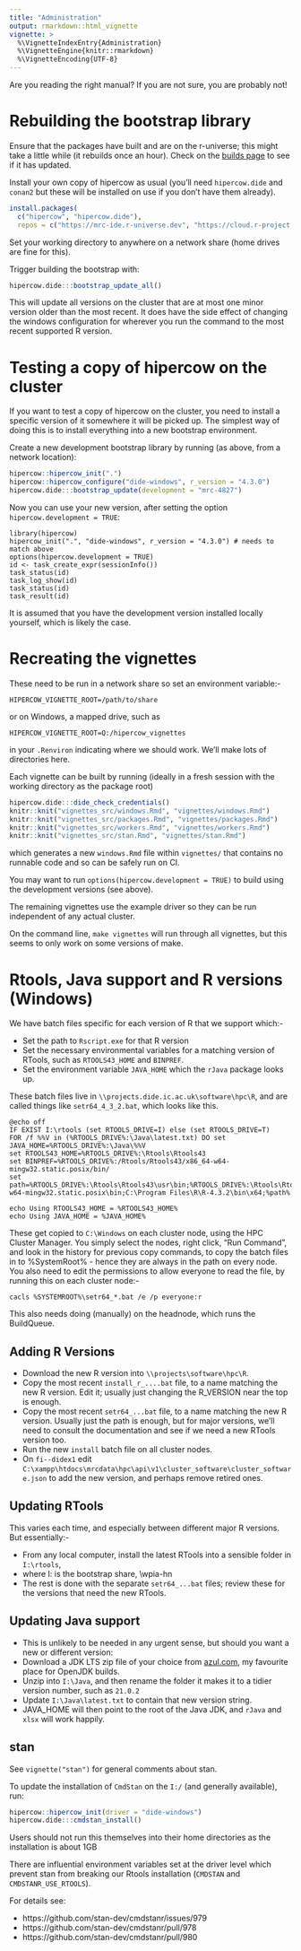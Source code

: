 ```yaml
---
title: "Administration"
output: rmarkdown::html_vignette
vignette: >
  %\VignetteIndexEntry{Administration}
  %\VignetteEngine{knitr::rmarkdown}
  %\VignetteEncoding{UTF-8}
---
```


Are you reading the right manual?  If you are not sure, you are probably not!

# Rebuilding the bootstrap library

Ensure that the packages have built and are on the r-universe; this might take a little while (it rebuilds once an hour). Check on the [builds page](https://mrc-ide.r-universe.dev/builds) to see if it has updated.

Install your own copy of hipercow as usual (you'll need `hipercow.dide` and `conan2` but these will be installed on use if you don't have them already).

```r
install.packages(
  c("hipercow", "hipercow.dide"),
  repos = c("https://mrc-ide.r-universe.dev", "https://cloud.r-project.org"))
```

Set your working directory to anywhere on a network share (home drives are fine for this).

Trigger building the bootstrap with:

```r
hipercow.dide:::bootstrap_update_all()
```

This will update all versions on the cluster that are at most one minor version older than the most recent.  It does have the side effect of changing the windows configuration for wherever you run the command to the most recent supported R version.

# Testing a copy of hipercow on the cluster

If you want to test a copy of hipercow on the cluster, you need to install a specific version of it somewhere it will be picked up.  The simplest way of doing this is to install everything into a new bootstrap environment.

Create a new development bootstrap library by running (as above, from a network location):

```r
hipercow::hipercow_init(".")
hipercow::hipercow_configure("dide-windows", r_version = "4.3.0")
hipercow.dide:::bootstrap_update(development = "mrc-4827")
```

Now you can use your new version, after setting the option `hipercow.development = TRUE`:

```
library(hipercow)
hipercow_init(".", "dide-windows", r_version = "4.3.0") # needs to match above
options(hipercow.development = TRUE)
id <- task_create_expr(sessionInfo())
task_status(id)
task_log_show(id)
task_status(id)
task_result(id)
```

It is assumed that you have the development version installed locally yourself, which is likely the case.

# Recreating the vignettes

These need to be run in a network share so set an environment variable:-

```
HIPERCOW_VIGNETTE_ROOT=/path/to/share
```

or on Windows, a mapped drive, such as

```
HIPERCOW_VIGNETTE_ROOT=Q:/hipercow_vignettes
```

in your `.Renviron` indicating where we should work.  We'll make lots of directories here.

Each vignette can be built by running (ideally in a fresh session with the working directory as the package root)

```r
hipercow.dide:::dide_check_credentials()
knitr::knit("vignettes_src/windows.Rmd", "vignettes/windows.Rmd")
knitr::knit("vignettes_src/packages.Rmd", "vignettes/packages.Rmd")
knitr::knit("vignettes_src/workers.Rmd", "vignettes/workers.Rmd")
knitr::knit("vignettes_src/stan.Rmd", "vignettes/stan.Rmd")
```

which generates a new `windows.Rmd` file within `vignettes/` that contains no runnable code and so can be safely run on CI.

You may want to run `options(hipercow.development = TRUE)` to build using the development versions (see above).

The remaining vignettes use the example driver so they can be run independent of any actual cluster.

On the command line, `make vignettes` will run through all vignettes, but this seems to only work on some versions of make.

# Rtools, Java support and R versions (Windows)

We have batch files specific for each version of R that we support which:-

* Set the path to `Rscript.exe` for that R version
* Set the necessary environmental variables for a matching version of RTools, such as `RTOOLS43_HOME` and `BINPREF`. 
* Set the environment variable `JAVA_HOME` which the `rJava` package looks up.

These batch files live in `\\projects.dide.ic.ac.uk\software\hpc\R`, and are called things like `setr64_4_3_2.bat`, which looks like this.

```
@echo off
IF EXIST I:\rtools (set RTOOLS_DRIVE=I) else (set RTOOLS_DRIVE=T)
FOR /f %%V in (%RTOOLS_DRIVE%:\Java\latest.txt) DO set JAVA_HOME=%RTOOLS_DRIVE%:\Java\%%V
set RTOOLS43_HOME=%RTOOLS_DRIVE%:\Rtools\Rtools43
set BINPREF=%RTOOLS_DRIVE%:/Rtools/Rtools43/x86_64-w64-mingw32.static.posix/bin/
set path=%RTOOLS_DRIVE%:\Rtools\Rtools43\usr\bin;%RTOOLS_DRIVE%:\Rtools\Rtools43\x86_64-w64-mingw32.static.posix\bin;C:\Program Files\R\R-4.3.2\bin\x64;%path%

echo Using RTOOLS43_HOME = %RTOOLS43_HOME%
echo Using JAVA_HOME = %JAVA_HOME%
```

These get copied to `C:\Windows` on each cluster node, using the HPC Cluster Manager. You simply select the nodes, right click, "Run Command", and look in the history for previous copy commands, to copy the batch files in to %SystemRoot% - hence they are always in the path on every node. You also need to edit the permissions to allow everyone to read the file, by running this on each cluster node:-

```
cacls %SYSTEMROOT%\setr64_*.bat /e /p everyone:r
```

This also needs doing (manually) on the headnode, which runs the BuildQueue.

## Adding R Versions

* Download the new R version into `\\projects\software\hpc\R`.
* Copy the most recent `install_r_....bat` file, to a name matching the new R version. Edit it; usually just changing the R_VERSION near the top is enough.
* Copy the most recent `setr64_...bat` file, to a name matching the new R version. Usually just the path is enough, but for major versions, we'll need to consult the documentation and see if we need a new RTools version too.
* Run the new `install` batch file on all cluster nodes.
* On `fi--didex1` edit `C:\xampp\htdocs\mrcdata\hpc\api\v1\cluster_software\cluster_software.json` to add the new version, and perhaps remove retired ones.

## Updating RTools

This varies each time, and especially between different major R versions. But essentially:-

* From any local computer, install the latest RTools into a sensible folder in `I:\rtools`,
* where I: is the bootstrap share, \\wpia-hn\hipercow
* The rest is done with the separate `setr64_...bat` files; review these for the versions that need the new RTools.

## Updating Java support

* This is unlikely to be needed in any urgent sense, but should you want a new or different version:
* Download a JDK LTS zip file of your choice from [azul.com](www.azul.com), my favourite place for OpenJDK builds.
* Unzip into `I:\Java`, and then rename the folder it makes it to a tidier version number, such as `21.0.2`
* Update `I:\Java\latest.txt` to contain that new version string.
* JAVA_HOME will then point to the root of the Java JDK, and `rJava` and `xlsx` will work happily.

## stan

See `vignette("stan")` for general comments about stan.

To update the installation of `CmdStan` on the `I:/` (and generally available), run:

```r
hipercow::hipercow_init(driver = "dide-windows")
hipercow.dide:::cmdstan_install()
```

Users should not run this themselves into their home directories as the installation is about 1GB

There are influential environment variables set at the driver level which prevent stan from breaking our Rtools installation (`CMDSTAN` and `CMDSTANR_USE_RTOOLS`).

For details see:

* https://github.com/stan-dev/cmdstanr/issues/979
* https://github.com/stan-dev/cmdstanr/pull/978
* https://github.com/stan-dev/cmdstanr/pull/980
